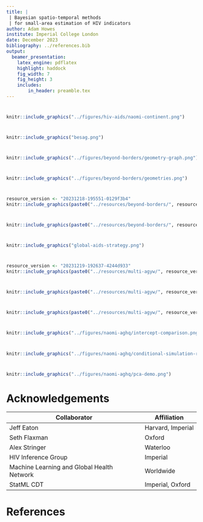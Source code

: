 ```yaml
---
title: |
 | Bayesian spatio-temporal methods
 | for small-area estimation of HIV indicators
author: Adam Howes
institute: Imperial College London
date: December 2023
bibliography: ../references.bib
output:
  beamer_presentation:
    latex_engine: pdflatex
    highlight: haddock
    fig_width: 7 
    fig_height: 3
    includes:
        in_header: preamble.tex
---
```


#

```r
knitr::include_graphics("../figures/hiv-aids/naomi-continent.png")
```

#

```r
knitr::include_graphics("besag.png")
```

#

```r
knitr::include_graphics("../figures/beyond-borders/geometry-graph.png")
```

#

```r
knitr::include_graphics("../figures/beyond-borders/geometries.png")
```

#

```r
resource_version <- "20231218-195551-0129f3b4"
knitr::include_graphics(paste0("../resources/beyond-borders/", resource_version, "/depends/crps-mean-se-civ.png"))
```

#

```r
knitr::include_graphics(paste0("../resources/beyond-borders/", resource_version, "/depends/crps-mean-se-surveys.png"))
```

#

```r
knitr::include_graphics("global-aids-strategy.png")
```

#

```r
resource_version <- "20231219-192637-4244d933"
knitr::include_graphics(paste0("../resources/multi-agyw/", resource_version, "/depends/available-surveys.png"))
```

#

```r
knitr::include_graphics(paste0("../resources/multi-agyw/", resource_version, "/depends/thesis-slide-multi-agyw.png"))
```

#

```r
knitr::include_graphics(paste0("../resources/multi-agyw/", resource_version, "/depends/model-direct-benefits.png"))
```

#

```r
knitr::include_graphics("../figures/naomi-aghq/intercept-comparison.png")
```

#

```r
knitr::include_graphics("../figures/naomi-aghq/conditional-simulation-rho-diff-fixed.png")
```

#

```r
knitr::include_graphics("../figures/naomi-aghq/pca-demo.png")
```

# Acknowledgements

| Collaborator  | Affiliation       |
| ------------- | ----------------- |
| Jeff Eaton    | Harvard, Imperial |
| Seth Flaxman  | Oxford            |
| Alex Stringer | Waterloo          |
| HIV Inference Group | Imperial    |
| Machine Learning and Global Health Network | Worldwide |
| StatML CDT  | Imperial, Oxford    |

# References {.allowframebreaks}
